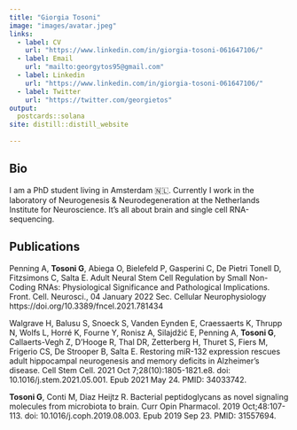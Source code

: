 ```yaml
---
title: "Giorgia Tosoni"
image: "images/avatar.jpeg"
links:
  - label: CV
    url: "https://www.linkedin.com/in/giorgia-tosoni-061647106/"
  - label: Email
    url: "mailto:georgytos95@gmail.com"
  - label: Linkedin
    url: "https://www.linkedin.com/in/giorgia-tosoni-061647106/"
  - label: Twitter
    url: "https://twitter.com/georgietos"
output:
  postcards::solana
site: distill::distill_website
  
---
```

 
## Bio

I am a PhD student living in Amsterdam 🇳🇱.
Currently I work in the laboratory of Neurogenesis & Neurodegeneration at the Netherlands Institute for Neuroscience. 
It’s all about brain and single cell RNA-sequencing.


## Publications

Penning A, <strong>Tosoni G</strong>, Abiega O, Bielefeld P, Gasperini C, De Pietri Tonell D, Fitzsimons C, Salta E. Adult Neural Stem Cell Regulation by Small Non-Coding RNAs: Physiological Significance and Pathological Implications. Front. Cell. Neurosci., 04 January 2022 Sec. Cellular Neurophysiology https://doi.org/10.3389/fncel.2021.781434

Walgrave H, Balusu S, Snoeck S, Vanden Eynden E, Craessaerts K, Thrupp N, Wolfs L, Horré K, Fourne Y, Ronisz A, Silajdžić E, Penning A, <strong>Tosoni G</strong>, Callaerts-Vegh Z, D'Hooge R, Thal DR, Zetterberg H, Thuret S, Fiers M, Frigerio CS, De Strooper B, Salta E. Restoring miR-132 expression rescues adult hippocampal neurogenesis and memory deficits in Alzheimer's disease. Cell Stem Cell. 2021 Oct 7;28(10):1805-1821.e8. doi: 10.1016/j.stem.2021.05.001. Epub 2021 May 24. PMID: 34033742.

<strong>Tosoni G</strong>, Conti M, Diaz Heijtz R. Bacterial peptidoglycans as novel signaling molecules from microbiota to brain. Curr Opin Pharmacol. 2019 Oct;48:107-113. 
doi: 10.1016/j.coph.2019.08.003. Epub 2019 Sep 23. PMID: 31557694.







